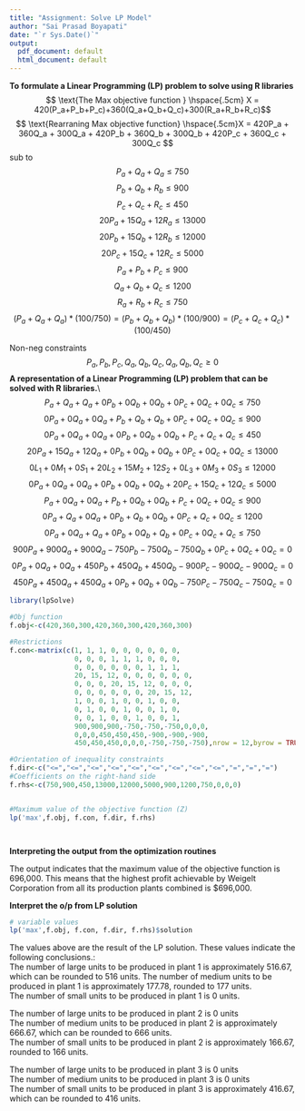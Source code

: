 ---
title: "Assignment: Solve LP Model"
author: "Sai Prasad Boyapati"
date: "`r Sys.Date()`"
output:
  pdf_document: default
  html_document: default
---

**To formulate a Linear Programming (LP) problem to solve using R libraries**
$$ \text{The Max objective function }  \hspace{.5cm} X = 420(P_a+P_b+P_c)+360(Q_a+Q_b+Q_c)+300(R_a+R_b+R_c)$$
$$ \text{Rearraning Max objective function}  \hspace{.5cm}X = 420P_a + 360Q_a + 300Q_a + 420P_b + 360Q_b + 300Q_b + 420P_c + 360Q_c + 300Q_c $$
sub to
$$P_a+Q_a+Q_a\le750$$
$$P_b+Q_b+R_b\le900$$
$$P_c+Q_c+R_c\le450 $$
$$20P_a+15Q_a+12R_a\le13000$$
$$20P_b+15Q_b+12R_b\le12000$$
$$20P_c+15Q_c+12R_c\le5000$$
$$P_a+P_b+P_c\le900$$
$$Q_a+Q_b+Q_c\le1200$$
$$R_a+R_b+R_c\le750$$
$$(P_a+Q_a+Q_a)*(100/750)=(P_b+Q_b+Q_b)*(100/900)=(P_c+Q_c+Q_c)*(100/450)$$


Non-neg constraints
$$P_a, P_b, P_c, Q_a, Q_b, Q_c, Q_a, Q_b, Q_c\ge0 $$
**A representation of a Linear Programming (LP) problem that can be solved with R libraries.**\\
$$P_a+Q_a+Q_a+0P_b+0Q_b+0Q_b+0P_c+0Q_c+0Q_c\le750$$
$$0P_a+0Q_a+0Q_a+P_b+Q_b+Q_b+0P_c+0Q_c+0Q_c\le900$$
$$0P_a+0Q_a+0Q_a+0P_b+0Q_b+0Q_b+P_c+Q_c+Q_c\le450$$
  $$20P_a+15Q_a+12Q_a+0P_b+0Q_b+0Q_b+0P_c+0Q_c+0Q_c\le13000$$
$$0L_1+0M_1+0S_1+20L_2+15M_2+12S_2+0L_3+0M_3+0S_3\le12000$$
$$0P_a+0Q_a+0Q_a+0P_b+0Q_b+0Q_b+20P_c+15Q_c+12Q_c\le5000$$
$$P_a+0Q_a+0Q_a+P_b+0Q_b+0Q_b+P_c+0Q_c+0Q_c\le900$$
 $$0P_a+Q_a+0Q_a+0P_b+Q_b+0Q_b+0P_c+Q_c+0Q_c\le1200$$
$$0P_a+0Q_a+Q_a+0P_b+0Q_b+Q_b+0P_c+0Q_c+Q_c\le750$$
 $$900P_a+900Q_a+900Q_a-750P_b-750Q_b-750Q_b+0P_c+0Q_c+0Q_c=0  $$
$$0P_a+0Q_a+0Q_a+450P_b+450Q_b+450Q_b-900P_c-900Q_c-900Q_c=0  $$
 $$450P_a+450Q_a+450Q_a+0P_b+0Q_b+0Q_b-750P_c-750Q_c-750Q_c=0  $$

```{r}

library(lpSolve)

#Obj function
f.obj<-c(420,360,300,420,360,300,420,360,300)

#Restrictions
f.con<-matrix(c(1, 1, 1, 0, 0, 0, 0, 0, 0,
                0, 0, 0, 1, 1, 1, 0, 0, 0,
                0, 0, 0, 0, 0, 0, 1, 1, 1,
                20, 15, 12, 0, 0, 0, 0, 0, 0,
                0, 0, 0, 20, 15, 12, 0, 0, 0,
                0, 0, 0, 0, 0, 0, 20, 15, 12,
                1, 0, 0, 1, 0, 0, 1, 0, 0,
                0, 1, 0, 0, 1, 0, 0, 1, 0,
                0, 0, 1, 0, 0, 1, 0, 0, 1,
                900,900,900,-750,-750,-750,0,0,0,
                0,0,0,450,450,450,-900,-900,-900,
                450,450,450,0,0,0,-750,-750,-750),nrow = 12,byrow = TRUE)

#Orientation of inequality constraints
f.dir<-c("<=","<=","<=","<=","<=","<=","<=","<=","<=","=","=","=")
#Coefficients on the right-hand side
f.rhs<-c(750,900,450,13000,12000,5000,900,1200,750,0,0,0)


#Maximum value of the objective function (Z)
lp('max',f.obj, f.con, f.dir, f.rhs)




```

**Interpreting the output from the optimization routines**

The output indicates that the maximum value of the objective function is 696,000. This means that the highest profit achievable by Weigelt Corporation from all its production plants combined is $696,000.


**Interpret the o/p from LP solution**

```{r}
# variable values
lp('max',f.obj, f.con, f.dir, f.rhs)$solution

```
The values above are the result of the LP solution. These values indicate the following conclusions.: \
The number of large units to be produced in plant 1 is approximately 516.67, which can be rounded to 516 units.
The number of medium units to be produced in plant 1 is approximately 177.78, rounded to 177 units.\
The number of small units to be produced in plant 1 is 0 units.\

The number of large units to be produced in plant 2 is 0 units\
The number of medium units to be produced in plant 2 is approximately 666.67, which can be rounded to 666 units.\
The number of small units to be produced in plant 2 is approximately 166.67, rounded to 166 units.\

The number of large units to be produced in plant 3 is 0 units\
The number of medium units to be produced in plant 3 is 0 units \
The number of small units to be produced in plant 3 is approximately 416.67, which can be rounded to 416 units. \


